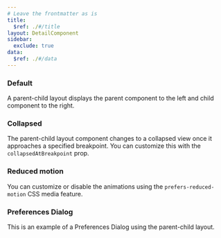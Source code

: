 ```yaml
---
# Leave the frontmatter as is
title:
  $ref: ./#/title
layout: DetailComponent
sidebar:
  exclude: true
data:
  $ref: ./#/data
---
```


<LivePreviewControls>

<LivePreview componentName="parent-child-layout" exampleName="Default">

### Default

A parent-child layout displays the parent component to the left and child component to the right.

</LivePreview>

<LivePreview componentName="parent-child-layout" exampleName="Collapsed">

### Collapsed

The parent-child layout component changes to a collapsed view once it approaches a specified breakpoint. You can customize this with the `collapsedAtBreakpoint` prop.

</LivePreview>

<LivePreview componentName="parent-child-layout" exampleName="ReducedMotion">

### Reduced motion

You can customize or disable the animations using the `prefers-reduced-motion` CSS media feature.

</LivePreview>

<LivePreview componentName="parent-child-layout" exampleName="PreferencesLayout">

### Preferences Dialog

This is an example of a Preferences Dialog using the parent-child layout.

</LivePreview>

</LivePreviewControls>
